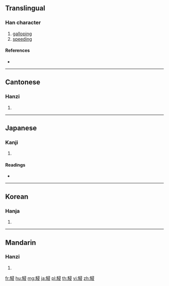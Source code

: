 {{character info/new}}
{{also|骎}}
==Translingual==

===Han character===
{{Han char|rn=187|rad=馬|as=07|sn=17|four=77347|canj=SFSME}}

# [[galloping]]
# [[speeding]]

====References====
* {{Han ref|kx=1439.100|dkj=44759|dj=1963.210|hdz=74558.180|uh=99F8|ud=39416|bh=EF5D|bd=61277}}

----

==Cantonese==

===Hanzi===
{{yue-hanzi|jyut=|y=cham1|sim=骎}}

# {{defn|lang=yue|sort=馬07}}

----

==Japanese==

===Kanji===
{{ja-kanji|grade=|rs=馬07}}

# {{defn|lang=ja|sort=馬07}}

====Readings====
* {{ja-readings|on=[[しん]] (shin)|kun=}}

----

==Korean==

===Hanja===
{{ko-hanja|hangeul=침|eumhun=|rv=chim|mr=ch'im|y=chim}}

# {{defn|lang=ko|sort=馬07}}

----

==Mandarin==

===Hanzi===
{{cmn-hanzi|sim=骎|pin=[[qīn]] ([[qin1]])|wg=ch'in<sup>1</sup>}}

# {{defn|lang=cmn|sort=馬07}}

[[fr:駸]]
[[hu:駸]]
[[mg:駸]]
[[ja:駸]]
[[pl:駸]]
[[th:駸]]
[[vi:駸]]
[[zh:駸]]